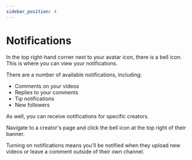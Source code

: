 ```yaml
---
sidebar_position: 4
---
```


# Notifications

In the top right-hand corner next to your avatar icon, there is a bell icon. This is where you can view your notifications.

There are a number of available notifications, including:

- Comments on your videos
- Replies to your comments
- Tip notifications
- New followers

As well, you can receive notifications for specific creators.

Navigate to a creator's page and click the bell icon at the top right of their banner.

Turning on notifications means you'll be notified when they upload new videos or leave a comment outside of their own channel.
